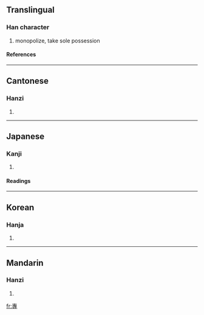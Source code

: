 {{see|专|専}}

==Translingual==
===Han character===
{{Han char|rn=41|rad=寸|as=08|sn=11|four=5034<sub>3</sub>|canj=十戈木戈 (JIDI)}}
# monopolize, take sole possession
====References====
{{Han ref|kx=0295.010|dkj=07439|dj=0584.010|hdz=10507.010|uh=5C08|ud=23560|bh=B14D|bd=45389}}
----
==Cantonese==
===Hanzi===
{{yue-hanzi|jyut=|y=jyun1}}
# {{defn|Cantonese}}
----
==Japanese==
===Kanji===
{{ja-kanji|grade=|rs=寸08}}
# {{defn|Japanese}} 
====Readings====
{{ja-readings|on=[[せん]] (sen)|kun=[[もっぱら]] (moppara)}}
----
==Korean==
===Hanja===
{{ko-hanja|hangeul=전|rv=jeon|mr=chŏn}}
# {{defn|Korean}}
----
==Mandarin==
===Hanzi===
{{cmn-hanzi|sim=专|pin=[[yù]] (yu4), [[zhuān]] (zhuan1)|wg=yü<sup>4</sup>, chuan<sup>1</sup>}}
# {{defn|Mandarin}}

[[fr:專]]